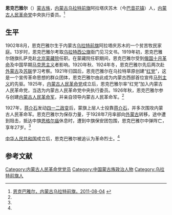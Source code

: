 {{otheruses|subject=内蒙古人民革命党中央执行委员|other=清朝伊克昭盟盟长|恩克巴雅尔 (伊克昭盟盟长)}}
'''恩克巴雅尔'''（{{bd|1902年|8月|1928年|7月}}）[[蒙古族|蒙古族]]，[[内蒙古|内蒙古]][[乌拉特前旗|乌拉特前旗]]阿拉塔庆苏木（今[[巴音花镇|巴音花镇]]）人，[[内蒙古人民革命党|内蒙古人民革命党]]中央执行委员。<ref name=wlt>[http://www.wltqq.gov.cn/wqqlyfw/wqqlsrw/201108/t20110804_24338.html 恩克巴雅尔，内蒙古乌拉特前旗，2011-08-04] {{webarchive|url=https://web.archive.org/web/20160304093609/http://www.wltqq.gov.cn/wqqlyfw/wqqlsrw/201108/t20110804_24338.html |date=2016-03-04 }}</ref>

==生平==
1902年8月，恩克巴雅尔生于内蒙古[[乌拉特前旗|乌拉特前旗]]阿拉塔庆苏木的一个贫苦牧民家庭。13岁时，恩克巴雅尔考取[[乌拉特西公旗|乌拉特西公旗]]衙门见习文书。1919年初，恩克巴雅尔随旗扎萨克赴[[北京|北京]][[蒙藏院|蒙藏院]]任职。在蒙藏院任职期间，恩克巴雅尔受到[[俄国十月革命|俄国十月革命]]及中国早期[[马克思主义|马克思主义]]者影响。1920年秋、1924年冬，恩克巴雅尔先后两次赴[[外蒙古|外蒙古]]及[[苏联|苏联]]学习考察。1921年归国后，恩克巴雅尔在乌拉特草原创建“[[红党|红党]]”，这是一个宣传革命思想的群众团体，恩克巴雅尔由此成为内蒙古西部首位宣传[[马列主义|马列主义]]的先驱。1925年，[[内蒙古人民革命党|内蒙古人民革命党]]成立后，恩克巴雅尔率“红党”加入内蒙古人民革命党，当选为内蒙古人民革命党中央执行委员。1926年秋，恩克巴雅尔参与创建[[内蒙古人民革命军|内蒙古人民革命军]]，并亲自领导内蒙古人民革命军。<ref name=wlt/>

1927年，[[蒋介石|蒋介石]]发动[[四一二政变|四一二政变]]后，蒙旗上层人士投靠[[蒋介石|蒋介石]]，并多次围攻内蒙古人民革命军。恩克巴雅尔为保存力量，于1928年7月率部向[[外蒙古|外蒙古]]转移，途中遭到阻击，抵达中旗[[恩格尔庙|恩格尔庙]]休息时，遭到中旗保安团包围，恩克巴雅尔中弹阵亡，享年27岁。<ref name=wlt/>

[[中华人民共和国|中华人民共和国]]成立后，恩克巴雅尔被追认为革命烈士。<ref name=wlt/>

==参考文献==
{{reflist}}

[[Category:内蒙古人民革命党党员|Category:内蒙古人民革命党党员]]
[[Category:中国蒙古族政治人物|Category:中国蒙古族政治人物]]
[[Category:乌拉特前旗人|Category:乌拉特前旗人]]